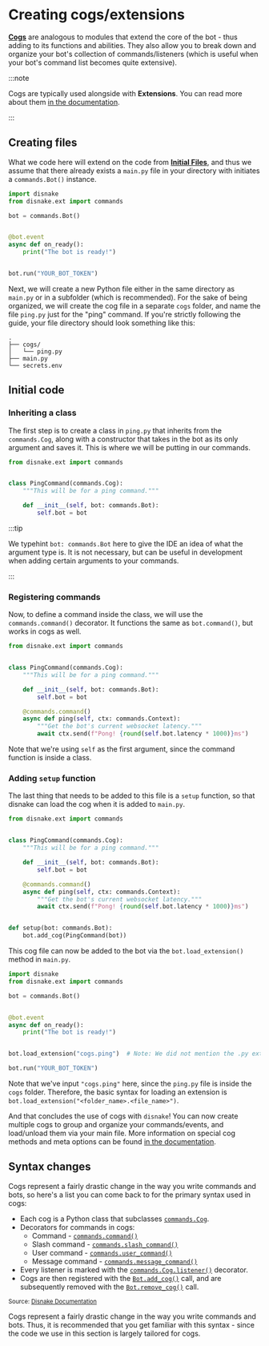 # Creating cogs/extensions

[**Cogs**](https://docs.disnake.dev/en/latest/ext/commands/cogs.html) are analogous to modules that extend the core of the bot - thus
adding to its functions and abilities. They also allow you to break down and organize your bot's collection of
commands/listeners (which is useful when your bot's command list becomes quite extensive).

:::note

Cogs are typically used alongside with **Extensions**. You can read more about them [in the documentation](https://docs.disnake.dev/en/latest/ext/commands/extensions.html).

:::

## Creating files

What we code here will extend on the code from [**Initial Files**](./initial-files.mdx), and thus we assume that
there already exists a `main.py` file in your directory with initiates a `commands.Bot()` instance.

```python linenums="1" title="main.py"
import disnake
from disnake.ext import commands

bot = commands.Bot()


@bot.event
async def on_ready():
    print("The bot is ready!")


bot.run("YOUR_BOT_TOKEN")
```

Next, we will create a new Python file either in the same directory as `main.py` or in a subfolder (which is
recommended). For the sake of being organized, we will create the cog file in a separate `cogs` folder, and name the
file `ping.py` just for the "ping" command. If you're strictly following the guide, your file directory should look
something like this:

```
.
├── cogs/
│   └── ping.py
├── main.py
└── secrets.env
```

## Initial code

### Inheriting a class

The first step is to create a class in `ping.py` that inherits from the `commands.Cog`, along with a constructor that
takes in the bot as its only argument and saves it. This is where we will be putting in our commands.

```python linenums="1" title="ping.py"
from disnake.ext import commands


class PingCommand(commands.Cog):
    """This will be for a ping command."""

    def __init__(self, bot: commands.Bot):
        self.bot = bot
```

:::tip

We typehint `bot: commands.Bot` here to give the IDE an idea of what the argument type is. It is not necessary, but can be useful in development when adding certain arguments to your commands.

:::

### Registering commands

Now, to define a command inside the class, we will use the `commands.command()` decorator. It functions the same as
`bot.command()`, but works in cogs as well.

```python linenums="1" title="ping.py" {10-13}
from disnake.ext import commands


class PingCommand(commands.Cog):
    """This will be for a ping command."""

    def __init__(self, bot: commands.Bot):
        self.bot = bot

    @commands.command()
    async def ping(self, ctx: commands.Context):
        """Get the bot's current websocket latency."""
        await ctx.send(f"Pong! {round(self.bot.latency * 1000)}ms")
```

Note that we're using `self` as the first argument, since the command function is inside a class.

### Adding `setup` function

The last thing that needs to be added to this file is a `setup` function, so that disnake can load the cog when it is
added to `main.py`.

```python linenums="1" title="ping.py" {16,17}
from disnake.ext import commands


class PingCommand(commands.Cog):
    """This will be for a ping command."""

    def __init__(self, bot: commands.Bot):
        self.bot = bot

    @commands.command()
    async def ping(self, ctx: commands.Context):
        """Get the bot's current websocket latency."""
        await ctx.send(f"Pong! {round(self.bot.latency * 1000)}ms")


def setup(bot: commands.Bot):
    bot.add_cog(PingCommand(bot))
```

This cog file can now be added to the bot via the `bot.load_extension()` method in `main.py`.

```python linenums="1" title="main.py"
import disnake
from disnake.ext import commands

bot = commands.Bot()


@bot.event
async def on_ready():
    print("The bot is ready!")


bot.load_extension("cogs.ping")  # Note: We did not mention the .py extension.

bot.run("YOUR_BOT_TOKEN")
```

Note that we've input `"cogs.ping"` here, since the `ping.py` file is inside the `cogs` folder. Therefore, the basic
syntax for loading an extension is `bot.load_extension("<folder_name>.<file_name>")`.

And that concludes the use of cogs with `disnake`! You can now create multiple cogs to group and organize your
commands/events, and load/unload them via your main file. More information on special cog methods and meta options can
be found [in the documentation](https://docs.disnake.dev/en/latest/ext/commands/cogs.html).

## Syntax changes

Cogs represent a fairly drastic change in the way you write commands and bots, so here's a list you can come back to for
the primary syntax used in cogs:

-   Each cog is a Python class that subclasses
    [`commands.Cog`](https://docs.disnake.dev/en/latest/ext/commands/api.html#disnake.ext.commands.Cog).
-   Decorators for commands in cogs:
    -   Command - [`commands.command()`](https://docs.disnake.dev/en/latest/ext/commands/api.html#disnake.ext.commands.command)
    -   Slash command -
        [`commands.slash_command()`](https://docs.disnake.dev/en/latest/ext/commands/api.html#disnake.ext.commands.slash_command)
    -   User command -
        [`commands.user_command()`](https://docs.disnake.dev/en/latest/ext/commands/api.html#disnake.ext.commands.user_command)
    -   Message command -
        [`commands.message_command()`](https://docs.disnake.dev/en/latest/ext/commands/api.html#disnake.ext.commands.message_command)
-   Every listener is marked with the
    [`commands.Cog.listener()`](https://docs.disnake.dev/en/latest/ext/commands/api.html#disnake.ext.commands.Cog.listener) decorator.
-   Cogs are then registered with the
    [`Bot.add_cog()`](https://docs.disnake.dev/en/latest/ext/commands/api.html#disnake.ext.commands.Bot.add_cog) call, and are subsequently
    removed with the [`Bot.remove_cog()`](https://docs.disnake.dev/en/latest/ext/commands/api.html#disnake.ext.commands.Bot.remove_cog)
    call.

<sup>Source: [Disnake Documentation](https://docs.disnake.dev/en/latest/ext/commands/cogs.html)</sup>

Cogs represent a fairly drastic change in the way you write commands and bots. Thus, it is recommended that you get
familiar with this syntax - since the code we use in this section is largely tailored for cogs.
